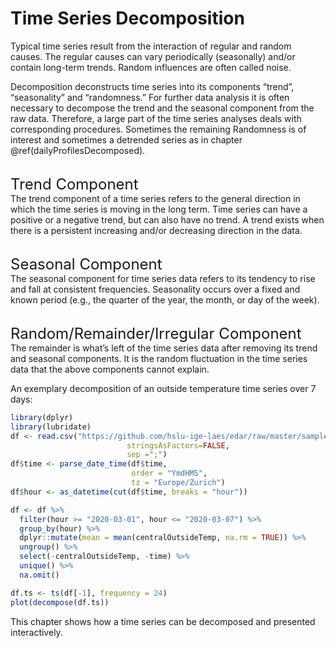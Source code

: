 # Time Series Decomposition
Typical time series result from the interaction of regular and random causes. The regular causes can vary periodically (seasonally) and/or contain long-term trends. Random influences are often called noise.

Decomposition deconstructs time series into its components "trend", "seasonality" and "randomness." For further data analysis it is often necessary to decompose the trend and the seasonal component from the raw data. Therefore, a large part of the time series analyses deals with corresponding procedures. Sometimes the remaining Randomness is of interest and sometimes a detrended series as in chapter \@ref(dailyProfilesDecomposed).

<br>
<font size="5">Trend Component</font><br>
The trend component of a time series refers to the general direction in which the time series is moving in the long term. Time series can have a positive or a negative trend, but can also have no trend.
A trend exists when there is a persistent increasing and/or decreasing direction in the data.

<br>
<font size="5">Seasonal Component</font><br>
The seasonal component for time series data refers to its tendency to rise and fall at consistent frequencies. Seasonality occurs over a fixed and known period (e.g., the quarter of the year, the month, or day of the week).

<br>
<font size="5">Random/Remainder/Irregular Component</font><br>
The remainder is what’s left of the time series data after removing its trend and seasonal components. It is the random fluctuation in the time series data that the above components cannot explain.

An exemplary decomposition of an outside temperature time series over 7 days:
```r
library(dplyr)
library(lubridate)
df <- read.csv("https://github.com/hslu-ige-laes/edar/raw/master/sampleData/centralOutsideTemp.csv",
                          stringsAsFactors=FALSE,
                          sep =";")
df$time <- parse_date_time(df$time,
                           order = "YmdHMS",
                           tz = "Europe/Zurich")
df$hour <- as_datetime(cut(df$time, breaks = "hour"))

df <- df %>% 
  filter(hour >= "2020-03-01", hour <= "2020-03-07") %>% 
  group_by(hour) %>% 
  dplyr::mutate(mean = mean(centralOutsideTemp, na.rm = TRUE)) %>% 
  ungroup() %>% 
  select(-centralOutsideTemp, -time) %>% 
  unique() %>% 
  na.omit()

df.ts <- ts(df[-1], frequency = 24)
plot(decompose(df.ts))
```

This chapter shows how a time series can be decomposed and presented interactively.
